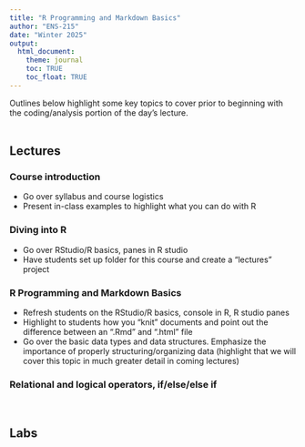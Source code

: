 ```yaml
---
title: "R Programming and Markdown Basics"
author: "ENS-215"
date: "Winter 2025"
output:
  html_document:
    theme: journal
    toc: TRUE
    toc_float: TRUE
---
```


Outlines below highlight some key topics to cover prior to beginning with the coding/analysis portion of the day's lecture.  
<br/> 

## Lectures

### Course introduction
- Go over syllabus and course logistics
- Present in-class examples to highlight what you can do with R

### Diving into R
- Go over RStudio/R basics, panes in R studio
- Have students set up folder for this course and create a "lectures" project   

### R Programming and Markdown Basics
- Refresh students on the RStudio/R basics, console in R, R studio panes
- Highlight to students how you "knit" documents and point out the difference between an ".Rmd" and ".html" file  
- Go over the basic data types and data structures.  Emphasize the importance of properly structuring/organizing data (highlight that we will cover this topic in much greater detail in coming lectures)  


### Relational and logical operators, if/else/else if 

<br/> 

## Labs  





